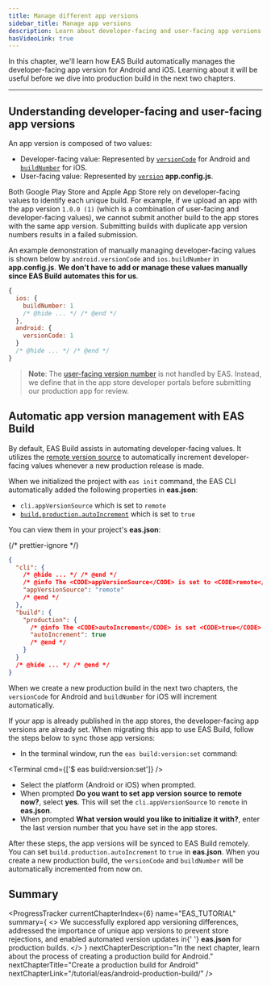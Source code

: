 ```yaml
---
title: Manage different app versions
sidebar_title: Manage app versions
description: Learn about developer-facing and user-facing app versions and how EAS Build automatically manages developer-facing versions.
hasVideoLink: true
---
```



In this chapter, we'll learn how EAS Build automatically manages the developer-facing app version for Android and iOS. Learning about it will be useful before we dive into production build in the next two chapters.

<VideoBoxLink videoId="C8x4N9UmzS8" title="Watch: Automating app version code" />

---

## Understanding developer-facing and user-facing app versions

An app version is composed of two values:

- Developer-facing value: Represented by [`versionCode`](/versions/latest/config/app/#versioncode) for Android and [`buildNumber`](/versions/latest/config/app/#buildnumber) for iOS.
- User-facing value: Represented by [`version`](/versions/latest/config/app/#version) **app.config.js**.

Both Google Play Store and Apple App Store rely on developer-facing values to identify each unique build. For example, if we upload an app with the app version `1.0.0 (1)` (which is a combination of user-facing and developer-facing values), we cannot submit another build to the app stores with the same app version. Submitting builds with duplicate app version numbers results in a failed submission.

An example demonstration of manually managing developer-facing values is shown below by `android.versionCode` and `ios.buildNumber` in **app.config.js**. **We don't have to add or manage these values manually since EAS Build automates this for us**.

```js app.config.js
{
  ios: {
    buildNumber: 1
    /* @hide ... */ /* @end */
  },
  android: {
    versionCode: 1
  }
  /* @hide ... */ /* @end */
}
```

> **Note**: The [user-facing version number](/build-reference/app-versions/#user-facing-version) is not handled by EAS. Instead, we define that in the app store developer portals before submitting our production app for review.

## Automatic app version management with EAS Build

By default, EAS Build assists in automating developer-facing values. It utilizes the [remote version source](/build-reference/app-versions/#remote-version-source) to automatically increment developer-facing values whenever a new production release is made.

When we initialized the project with `eas init` command, the EAS CLI automatically added the following properties in **eas.json**:

- `cli.appVersionSource` which is set to `remote`
- [`build.production.autoIncrement`](/eas/json/#autoincrement-1) which is set to `true`

You can view them in your project's **eas.json**:

{/* prettier-ignore */}
```json eas.json
{
  "cli": {
    /* @hide ... */ /* @end */
    /* @info The <CODE>appVersionSource</CODE> is set to <CODE>remote</CODE>. */
    "appVersionSource": "remote"
    /* @end */
  },
  "build": {
    "production": {
      /* @info The <CODE>autoIncrement</CODE> is set <CODE>true</CODE> to automatically increment the <CODE>versionCode</CODE> or <CODE>buildNumber</CODE>. */
      "autoIncrement": true
      /* @end */
    }
  }
  /* @hide ... */ /* @end */
}
```

When we create a new production build in the next two chapters, the `versionCode` for Android and `buildNumber` for iOS will increment automatically.

<Collapsible summary="Syncing developer-facing app versions for already published apps to EAS">

If your app is already published in the app stores, the developer-facing app versions are already set. When migrating this app to use EAS Build, follow the steps below to sync those app versions:

- In the terminal window, run the `eas build:version:set` command:

<Terminal cmd={['$ eas build:version:set']} />

- Select the platform (Android or iOS) when prompted.
- When prompted **Do you want to set app version source to remote now?**, select **yes**. This will set the `cli.appVersionSource` to `remote` in **eas.json**.
- When prompted **What version would you like to initialize it with?**, enter the last version number that you have set in the app stores.

After these steps, the app versions will be synced to EAS Build remotely. You can set `build.production.autoIncrement` to `true` in **eas.json**. When you create a new production build, the `versionCode` and `buildNumber` will be automatically incremented from now on.

</Collapsible>

## Summary

<ProgressTracker
  currentChapterIndex={6}
  name="EAS_TUTORIAL"
  summary={
    <>
      We successfully explored app versioning differences, addressed the importance of unique app
      versions to prevent store rejections, and enabled automated version updates in{' '}
      <strong>eas.json</strong> for production builds.
    </>
  }
  nextChapterDescription="In the next chapter, learn about the process of creating a production build for Android."
  nextChapterTitle="Create a production build for Android"
  nextChapterLink="/tutorial/eas/android-production-build/"
/>
